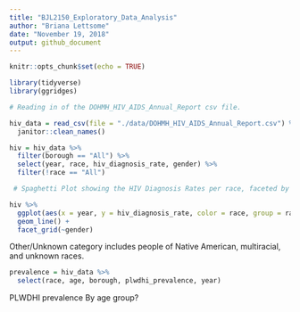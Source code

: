 ```yaml
---
title: "BJL2150_Exploratory_Data_Analysis"
author: "Briana Lettsome"
date: "November 19, 2018"
output: github_document
---
```


```r
knitr::opts_chunk$set(echo = TRUE)

library(tidyverse)
library(ggridges)
```

```r
# Reading in of the DOHMH_HIV_AIDS_Annual_Report csv file.

hiv_data = read_csv(file = "./data/DOHMH_HIV_AIDS_Annual_Report.csv") %>%
  janitor::clean_names()
```


```r
hiv = hiv_data %>%
  filter(borough == "All") %>%
  select(year, race, hiv_diagnosis_rate, gender) %>%
  filter(!race == "All")

 # Spaghetti Plot showing the HIV Diagnosis Rates per race, faceted by gender.

hiv %>%
  ggplot(aes(x = year, y = hiv_diagnosis_rate, color = race, group = race)) +
  geom_line() +
  facet_grid(~gender)
```

Other/Unknown category includes people of Native American, multiracial, and unknown races.

```r
prevalence = hiv_data %>%
  select(race, age, borough, plwdhi_prevalence, year)
```

PLWDHI prevalence
By age group?
